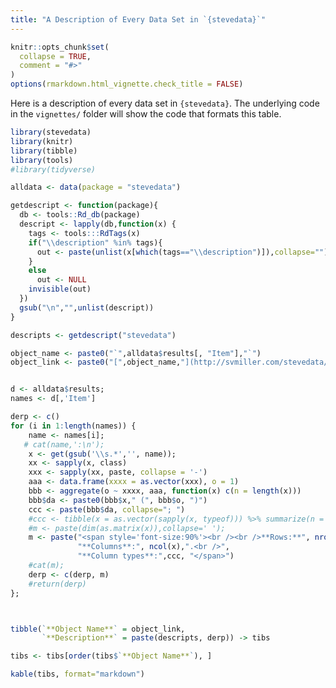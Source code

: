 ```yaml
---
title: "A Description of Every Data Set in `{stevedata}`"
---
```


```r
knitr::opts_chunk$set(
  collapse = TRUE,
  comment = "#>"
)
options(rmarkdown.html_vignette.check_title = FALSE)
```

Here is a description of every data set in `{stevedata}`. The underlying code in the `vignettes/` folder will show the code that formats this table.

```r
library(stevedata)
library(knitr)
library(tibble)
library(tools)
#library(tidyverse)
```


```r
alldata <- data(package = "stevedata")

getdescript <- function(package){
  db <- tools::Rd_db(package)
  descript <- lapply(db,function(x) {
    tags <- tools:::RdTags(x)
    if("\\description" %in% tags){
      out <- paste(unlist(x[which(tags=="\\description")]),collapse="")
    }
    else
      out <- NULL
    invisible(out)
  })
  gsub("\n","",unlist(descript))
}

descripts <- getdescript("stevedata")

object_name <- paste0("`",alldata$results[, "Item"],"`")
object_link <- paste0("[",object_name,"](http://svmiller.com/stevedata/reference/",alldata$results[, "Item"],".html)")


d <- alldata$results; 
names <- d[,'Item']

derp <- c()
for (i in 1:length(names)) {
    name <- names[i];
   # cat(name,':\n');
    x <- get(gsub('\\s.*','', name));
    xx <- sapply(x, class)
    xxx <- sapply(xx, paste, collapse = '-')
    aaa <- data.frame(xxxx = as.vector(xxx), o = 1)
    bbb <- aggregate(o ~ xxxx, aaa, function(x) c(n = length(x)))
    bbb$da <- paste0(bbb$x," (", bbb$o, ")")
    ccc <- paste(bbb$da, collapse="; ")
    #ccc <- tibble(x = as.vector(sapply(x, typeof))) %>% summarize(n = n(), .by=x) %>% mutate(da = paste0(x," (", n, ")")) %>% pull(da) %>% paste(.,  collapse="; ")
    #m <- paste(dim(as.matrix(x)),collapse=' ');
    m <- paste("<span style='font-size:90%'><br /><br />**Rows:**", nrow(x),
               "**Columns**:", ncol(x),".<br />",
               "**Column types**:",ccc, "</span>")
    #cat(m);
    derp <- c(derp, m)
    #return(derp)
};



tibble(`**Object Name**` = object_link,
       `**Description**` = paste(descripts, derp)) -> tibs

tibs <- tibs[order(tibs$`**Object Name**`), ]

kable(tibs, format="markdown")

```
